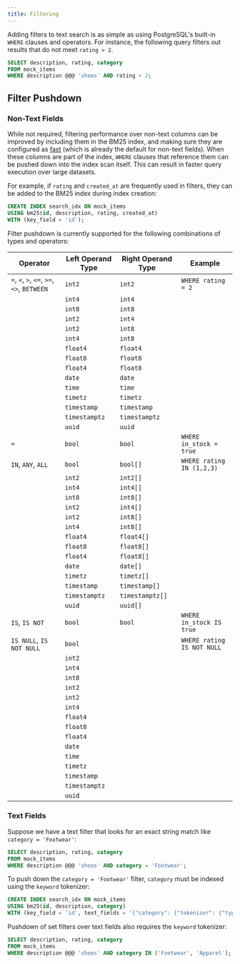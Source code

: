 ```yaml
---
title: Filtering
---
```


Adding filters to text search is as simple as using PostgreSQL's built-in `WHERE` clauses and operators.
For instance, the following query filters out results that do not meet `rating > 2`.

```sql
SELECT description, rating, category
FROM mock_items
WHERE description @@@ 'shoes' AND rating > 2;
```

## Filter Pushdown

### Non-Text Fields

While not required, filtering performance over non-text columns can be improved by including them in the BM25 index, and making sure they are configured as [fast](/documentation/indexing/fast_fields)
(which is already the default for non-text fields). When these columns are part of the index, `WHERE` clauses that reference them can be pushed down into the index scan itself. This can result in faster query execution over large datasets.

For example, if `rating` and `created_at` are frequently used in filters, they can be added to the BM25 index during index creation:

```sql
CREATE INDEX search_idx ON mock_items
USING bm25(id, description, rating, created_at)
WITH (key_field = 'id');
```

Filter pushdown is currently supported for the following combinations of types and operators:

| Operator                                   | Left Operand Type | Right Operand Type | Example                    |
| ------------------------------------------ | ----------------- | ------------------ | -------------------------- |
| `=`, `<`, `>`, `<=`, `>=`, `<>`, `BETWEEN` | `int2`            | `int2`             | `WHERE rating = 2`         |
|                                            | `int4`            | `int4`             |
|                                            | `int8`            | `int8`             |
|                                            | `int2`            | `int4`             |
|                                            | `int2`            | `int8`             |
|                                            | `int4`            | `int8`             |
|                                            | `float4`          | `float4`           |
|                                            | `float8`          | `float8`           |
|                                            | `float4`          | `float8`           |
|                                            | `date`            | `date`             |
|                                            | `time`            | `time`             |
|                                            | `timetz`          | `timetz`           |
|                                            | `timestamp`       | `timestamp`        |
|                                            | `timestamptz`     | `timestamptz`      |
|                                            | `uuid`            | `uuid`             |
| `=`                                        | `bool`            | `bool`             | `WHERE in_stock = true`    |
| `IN`, `ANY`, `ALL`                         | `bool`            | `bool[]`           | `WHERE rating IN (1,2,3)`  |
|                                            | `int2`            | `int2[]`           |
|                                            | `int4`            | `int4[]`           |
|                                            | `int8`            | `int8[]`           |
|                                            | `int2`            | `int4[]`           |
|                                            | `int2`            | `int8[]`           |
|                                            | `int4`            | `int8[]`           |
|                                            | `float4`          | `float4[]`         |
|                                            | `float8`          | `float8[]`         |
|                                            | `float4`          | `float8[]`         |
|                                            | `date`            | `date[]`           |
|                                            | `timetz`          | `timetz[]`         |
|                                            | `timestamp`       | `timestamp[]`      |
|                                            | `timestamptz`     | `timestamptz[]`    |
|                                            | `uuid`            | `uuid[]`           |
| `IS`, `IS NOT`                             | `bool`            | `bool`             | `WHERE in_stock IS true`   |
| `IS NULL`, `IS NOT NULL`                   | `bool`            |                    | `WHERE rating IS NOT NULL` |
|                                            | `int2`            |                    |
|                                            | `int4`            |                    |
|                                            | `int8`            |                    |
|                                            | `int2`            |                    |
|                                            | `int2`            |                    |
|                                            | `int4`            |                    |
|                                            | `float4`          |                    |
|                                            | `float8`          |                    |
|                                            | `float4`          |                    |
|                                            | `date`            |                    |
|                                            | `time`            |                    |
|                                            | `timetz`          |                    |
|                                            | `timestamp`       |                    |
|                                            | `timestamptz`     |                    |
|                                            | `uuid`            |                    |

### Text Fields

Suppose we have a text filter that looks for an exact string match like `category = 'Footwear'`:

```sql
SELECT description, rating, category
FROM mock_items
WHERE description @@@ 'shoes' AND category = 'Footwear';
```

To push down the `category = 'Footwear'` filter, `category` must be indexed using the `keyword` tokenizer:

```sql
CREATE INDEX search_idx ON mock_items
USING bm25(id, description, category)
WITH (key_field = 'id', text_fields = '{"category": {"tokenizer": {"type": "keyword"}}}');
```

Pushdown of set filters over text fields also requires the `keyword` tokenizer:

```sql
SELECT description, rating, category
FROM mock_items
WHERE description @@@ 'shoes' AND category IN ('Footwear', 'Apparel');
```

